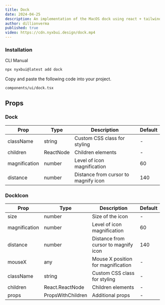 ```yaml
---
title: Dock
date: 2024-04-25
description: An implementation of the MacOS dock using react + tailwindcss + framer motion
author: dillionverma
published: true
video: https://cdn.nyxbui.design/dock.mp4
---
```


<ComponentPreview name="dock-demo" />

### Installation

<Tabs defaultValue="cli">

<TabsList>
  <TabsTrigger value="cli">CLI</TabsTrigger>
  <TabsTrigger value="manual">Manual</TabsTrigger>
</TabsList>
<TabsContent value="cli">

```bash
npx nyxbui@latest add dock
```

</TabsContent>

<TabsContent value="manual">

<Steps>

Copy and paste the following code into your project.

```text
components/ui/dock.tsx
```

<ComponentSource name="dock" />

</Steps>

</TabsContent>

</Tabs>

## Props

### Dock

| Prop            | Type    | Description                          | Default                  |
|-----------------|---------|--------------------------------------|--------------------------|
| className       | string  | Custom CSS class for styling         | -                        |
| children        | ReactNode | Children elements                   | -                        |
| magnification   | number  | Level of icon magnification          | 60  |
| distance        | number  | Distance from cursor to magnify icon | 140       |

### DockIcon

| Prop            | Type            | Description                          | Default                  |
|-----------------|-----------------|--------------------------------------|--------------------------|
| size            | number          | Size of the icon                     | -                        |
| magnification   | number          | Level of icon magnification          | 60  |
| distance        | number          | Distance from cursor to magnify icon | 140       |
| mouseX          | any             | Mouse X position for magnification   | -                        |
| className       | string          | Custom CSS class for styling         | -                        |
| children        | React.ReactNode | Children elements                    | -                        |
| props           | PropsWithChildren | Additional props                   | -                        |

